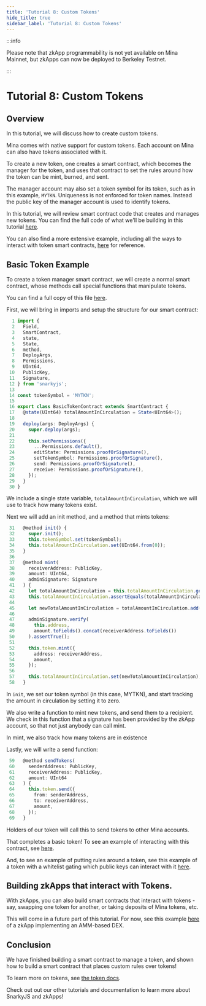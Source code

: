 ```yaml
---
title: 'Tutorial 8: Custom Tokens'
hide_title: true
sidebar_label: 'Tutorial 8: Custom Tokens'
---
```


:::info

Please note that zkApp programmability is not yet available on Mina Mainnet, but
zkApps can now be deployed to Berkeley Testnet.

:::

# Tutorial 8: Custom Tokens

## Overview

In this tutorial, we will discuss how to create custom tokens.

Mina comes with native support for custom tokens. Each account on Mina can also have tokens associated with it.

To create a new token, one creates a smart contract, which becomes the manager for the token, and uses that contract to set the rules around how the token can be mint, burned, and sent.

The manager account may also set a token symbol for its token, such as in this example, `MYTKN`. Uniqueness is not enforced for token names. Instead the public key of the manager account is used to identify tokens. 

In this tutorial, we will review smart contract code that creates and manages new tokens. You can find the full code of what we'll be building in this tutorial [here](https://github.com/o1-labs/docs2/tree/main/docs/zkapps/examples/08-custom-tokens/src).

You can also find a more extensive example, including all the ways to interact with token smart contracts, [here](https://github.com/o1-labs/snarkyjs/blob/main/src/lib/token.test.ts) for reference.

## Basic Token Example

To create a token manager smart contract, we will create a normal smart contract, whose methods call special functions that manipulate tokens.

You can find a full copy of this file [here](https://github.com/o1-labs/docs2/blob/main/docs/zkapps/examples/08-custom-tokens/src/BasicTokenContract.ts).

First, we will bring in imports and setup the structure for our smart contract:

```ts
  1 import {
  2   Field,
  3   SmartContract,
  4   state,
  5   State,
  6   method,
  7   DeployArgs,
  8   Permissions,
  9   UInt64,
 10   PublicKey,
 11   Signature,
 12 } from 'snarkyjs';
 13
 14 const tokenSymbol = 'MYTKN';
 15
 16 export class BasicTokenContract extends SmartContract {
 17   @state(UInt64) totalAmountInCirculation = State<UInt64>();
 18
 19   deploy(args: DeployArgs) {
 20     super.deploy(args);
 21
 22     this.setPermissions({
 23       ...Permissions.default(),
 24       editState: Permissions.proofOrSignature(),
 25       setTokenSymbol: Permissions.proofOrSignature(),
 26       send: Permissions.proofOrSignature(),
 27       receive: Permissions.proofOrSignature(),
 28     });
 29   }
 30 }
```

We include a single state variable, `totalAmountInCirculation`, which we will use to track how many tokens exist.

Next we will add an init method, and a method that mints tokens:

```ts
 31   @method init() {
 32     super.init();
 33     this.tokenSymbol.set(tokenSymbol);
 34     this.totalAmountInCirculation.set(UInt64.from(0));
 35   }
 36
 37   @method mint(
 38     receiverAddress: PublicKey,
 39     amount: UInt64,
 40     adminSignature: Signature
 41   ) {
 42     let totalAmountInCirculation = this.totalAmountInCirculation.get();
 43     this.totalAmountInCirculation.assertEquals(totalAmountInCirculation);
 44
 45     let newTotalAmountInCirculation = totalAmountInCirculation.add(amount);
 46
 47     adminSignature.verify(
 48       this.address,
 49       amount.toFields().concat(receiverAddress.toFields())
 50     ).assertTrue();
 51
 52     this.token.mint({
 53       address: receiverAddress,
 54       amount,
 55     });
 56
 57     this.totalAmountInCirculation.set(newTotalAmountInCirculation);
 58   }
```

In `init`, we set our token symbol (in this case, MYTKN), and start tracking the amount in circulation by setting it to zero.

We also write a function to mint new tokens, and send them to a recipient. We check in this function that a signature has been provided by the zkApp account, so that not just anybody can call mint.

In mint, we also track how many tokens are in existence

Lastly, we will write a send function:

```ts
 59   @method sendTokens(
 60     senderAddress: PublicKey,
 61     receiverAddress: PublicKey,
 62     amount: UInt64
 63   ) {
 64     this.token.send({
 65       from: senderAddress,
 66       to: receiverAddress,
 67       amount,
 68     });
 69   }
```

Holders of our token will call this to send tokens to other Mina accounts.

That completes a basic token! To see an example of interacting with this contract, see [here](https://github.com/es92/zkApp-examples/blob/f65d61e8884691d2cd62b59e1e21568bd6f119a7/08-custom-tokens/src/main.ts).

And, to see an example of putting rules around a token, see this example of a token with a whitelist gating which public keys can interact with it [here](https://github.com/o1-labs/docs2/blob/main/docs/zkapps/examples/08-custom-tokens/src/WhitelistedTokenContract.ts).

## Building zkApps that interact with Tokens.

With zkApps, you can also build smart contracts that interact with tokens - say, swapping one token for another, or taking deposits of Mina tokens, etc.

This will come in a future part of this tutorial. For now, see this example [here](https://github.com/o1-labs/snarkyjs/blob/main/src/examples/zkapps/dex/dex.ts) of a zkApp implementing an AMM-based DEX.

## Conclusion

We have finished building a smart contract to manage a token, and shown how to build a smart contract that places custom rules over tokens!

To learn more on tokens, see [the token docs](/zkapps/advanced-snarkyjs/custom-tokens).

Check out out our other tutorials and documentation to learn more about SnarkyJS and zkApps!
